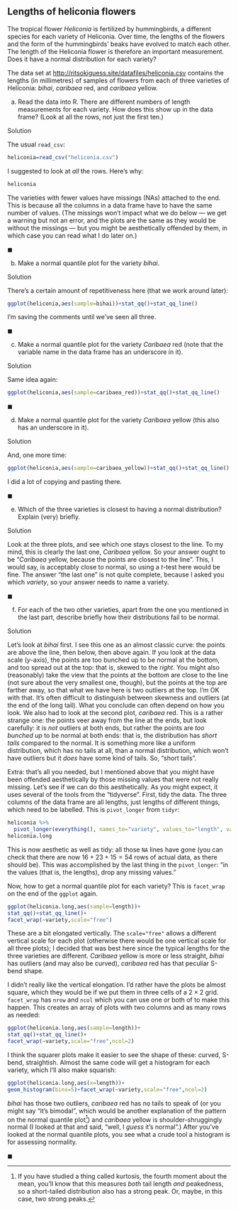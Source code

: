 ##  Lengths of heliconia flowers


 The tropical flower *Heliconia* is
fertilized by hummingbirds, a different species for each variety of
Heliconia. Over time, the lengths of the flowers and the form of the
hummingbirds' beaks have evolved to match each other. The length of
the Heliconia flower is therefore an important measurement. Does it
have a normal distribution for each variety?

The data set at
[http://ritsokiguess.site/datafiles/heliconia.csv](http://ritsokiguess.site/datafiles/heliconia.csv) contains
the lengths (in millimetres) of samples of flowers from each of three
varieties of Heliconia: *bihai*, *caribaea* red, and
*caribaea* yellow.



(a) Read the data into R. There are different numbers of length
measurements for each variety. How does this show up in the data
frame? (Look at all the rows, not just the first ten.)


Solution


The usual `read_csv`:
```r
heliconia=read_csv("heliconia.csv")
```       

I suggested to look at *all* the rows. Here's why:

```r
heliconia 
``` 

The varieties with fewer values have missings (NAs) attached to the
end. This is because all the columns in a data frame have to have the
same number of values. (The missings won't impact what we do below ---
we get a warning but not an error, and the plots are the same as they
would be without the missings --- but you might be aesthetically
offended by them, in which case you can read what I do later on.)

$\blacksquare$

(b) Make a normal quantile plot for the variety
*bihai*. 


Solution


There's a certain amount of repetitiveness here (that we work
around later):
```r
ggplot(heliconia,aes(sample=bihai))+stat_qq()+stat_qq_line()
```         

I'm saving the comments until we've seen all three.

$\blacksquare$

(c) Make a normal quantile plot for the variety
*Caribaea* red (note that the variable name in the data
frame has an underscore in it).


Solution

          
Same idea again:
```r
ggplot(heliconia,aes(sample=caribaea_red))+stat_qq()+stat_qq_line()
```         

$\blacksquare$

(d) Make a normal quantile plot for the variety
*Caribaea* yellow (this also has an underscore in it).


Solution


And, one more time:

```r
ggplot(heliconia,aes(sample=caribaea_yellow))+stat_qq()+stat_qq_line()
```         

I did a lot of copying and pasting there.

$\blacksquare$

(e) Which of the three varieties is closest to having a normal
distribution? Explain (very) briefly.


Solution


Look at the three plots, and see which one stays closest to the
line. To my mind, this is clearly the last one, *Caribaea*
yellow. So your answer ought to be "*Caribaea* yellow,     because the points are closest to the line". 
This, I would say,
is acceptably close to normal, so using a $t$-test here would be fine.
The answer "the last one" is not quite complete, because I
asked you which *variety*, so your answer needs to name a variety.

$\blacksquare$

(f) For each of the two other varieties, apart from the one you
mentioned in the last part, describe briefly how their distributions fail
to be normal.


Solution


Let's look at *bihai* first. I see this one as an almost
classic curve: the points are above the line, then below, then
above again. If you look at the data scale ($y$-axis), the points
are too bunched up to be normal at the bottom, and too spread out
at the top: that is, skewed to the *right*.
You might also (reasonably) take the view that the points at the
bottom are close to the line (not sure about the very smallest
one, though), but the points at the top are farther away, so that
what we have here is two outliers at the top. I'm OK with that.
It's often difficult to distinguish between skewness and outliers
(at the end of the long tail). What you conclude can often depend
on how you look.
We also had to look at the second plot, *caribaea*
red. This is a rather strange one: the points veer away from the
line at the ends, but look carefully: it is *not* outliers
at both ends, but rather the points are *too bunched up* to
be normal at both ends: that is, the distribution has *short     tails* 
compared to the normal. It is something more like a
uniform distribution, which has no tails at all, than a normal
distribution, which won't have outliers but it *does* have
some kind of tails. So, "short tails". 

Extra: that's all you needed, but I mentioned above that you might have
been offended aesthetically by those missing values that were not
really missing. Let's see if we can do this aesthetically. As you
might expect, it uses several of the tools from the "tidyverse".
First, tidy the data. The three columns of the data frame are all
lengths, just lengths of different things, which need to be
labelled. This is `pivot_longer` from `tidyr`:

```r
heliconia %>% 
  pivot_longer(everything(), names_to="variety", values_to="length", values_drop_na = T) -> heliconia.long
heliconia.long  
``` 

This is now aesthetic as well as tidy: all those `NA` lines
have gone (you can check that 
there are now $16+23+15=54$ rows of actual data, as there should be). This was accomplished by the last thing in the `pivot_longer`: "in the values (that is, the lengths), drop any missing values."

Now, how to get a normal quantile plot for each variety? This is
`facet_wrap` on the end of the `ggplot` again. 

```r
ggplot(heliconia.long,aes(sample=length))+
stat_qq()+stat_qq_line()+
facet_wrap(~variety,scale="free")
``` 

These are a bit elongated vertically. The `scale="free"` allows
a different vertical scale for each plot (otherwise there would be one
vertical scale for all three plots); I decided that was best here
since the typical lengths for the three varieties are
different. *Caribaea* yellow is more or less straight,
*bihai*  has outliers (and may also be curved), *caribaea*
red has that peculiar S-bend shape.

I didn't really like the vertical elongation. I'd rather have the
plots be almost square, which they would be if we put them in three
cells of a $2 \times 2$ grid. `facet_wrap` has `nrow`
and `ncol` which you can use one or both of to make this
happen. This creates an array of plots with two columns and as many
rows as needed:

```r
ggplot(heliconia.long,aes(sample=length))+
stat_qq()+stat_qq_line()+
facet_wrap(~variety,scale="free",ncol=2)
``` 

I think the squarer plots make it easier to see the shape of these:
curved, S-bend, straightish.
Almost the same code will get a histogram for each variety, which I'll
also make squarish:

```r
ggplot(heliconia.long,aes(x=length))+
geom_histogram(bins=5)+facet_wrap(~variety,scale="free",ncol=2)
``` 

*bihai* has those two outliers, *caribaea* red has no tails
to speak of (or you might say "it's bimodal", which would be another
explanation of the pattern on the normal quantile 
plot^[If you  have studied a thing called kurtosis, the fourth moment about  the mean, you'll know that this measures *both* tail length  *and* peakedness, so a short-tailed distribution also has a  strong peak. Or, maybe, in this case, two strong peaks.]) and
*caribaea* yellow is shoulder-shruggingly normal (I looked at
that and said, "well, I *guess* it's normal".)  After you've
looked at the normal quantile plots, you see what a crude tool a
histogram is for assessing normality.

$\blacksquare$



